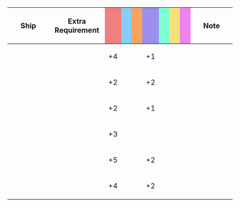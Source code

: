 {|class="wikitable" style="width:100%; text-align: center; vertical-align: middle;"
|-
! style="width: 20%;" | Ship
! style="width: 25%;" | Extra Requirement
! style="width: 5%; background-color: lightcoral;" | {{Firepower}}
! style="width: 5%; background-color: lightskyblue;" | {{Torpedo}}
! style="width: 5%; background-color: sandybrown;" | {{AA}}
! style="width: 5%; background-color: #9C8FEE;" | {{ASW}}
! style="width: 5%; background-color: #7fffd4;" | {{LOS}}
! style="width: 5%; background-color: #F2E279;" | {{Armor}}
! style="width: 5%; background-color: violet;" | {{Evasion}}
! style="width: 20%;" | Note
|-
! {{ShipLink|Ryuuhou/Kai}}
| style="text-align:left;" | 
| +4 || || || +1 || || || 
| style="text-align:left;" | 
|-
! {{ShipLink|Zuihou/Kai Ni}}<br />{{ShipLink|Zuihou/Kai Ni B}}
| style="text-align:left;" | 
| +2 || || || +2 || || || 
| style="text-align:left;" | 
|-
! {{ShipLink|Shouhou/Kai}}
| style="text-align:left;" | 
| +2 || || || +1 || || || 
| style="text-align:left;" | 
|-
! {{ShipLink|Akagi/Kai Ni E}}<br />{{ShipLink|Kaga/Kai Ni E}}
| style="text-align:left;" | 
| +3 || || || || || || 
| style="text-align:left;" | 
|-
! {{ShipLink|Ryuuhou Kai Ni E}}
| style="text-align:left;" | 
| +5 || || || +2 || || || 
| style="text-align:left;" | 
|-
! {{ShipLink|Ryuuhou Kai Ni}}
| style="text-align:left;" | 
| +4 || || || +2 || || || 
| style="text-align:left;" | 
|}
